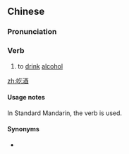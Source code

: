 ==Chinese==
{{zh-forms}}

===Pronunciation===
{{zh-pron
|m=chījiǔ
|cat=v
}}

===Verb===
{{zh-verb}}

# to [[drink]] [[alcohol]]

[[zh:吃酒]]

====Usage notes====
In Standard Mandarin, the verb {{zh-l|喝酒}} is used.

====Synonyms====
* {{zh-l|喝酒}}